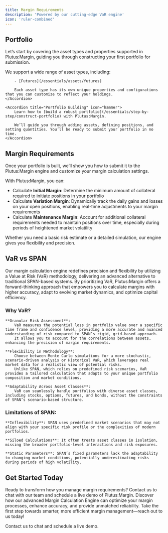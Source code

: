 ```yaml
---
title: Margin Requirements
description: 'Powered by our cutting-edge VaR engine'
icon: 'ruler-combined'
---
```


## Portfolio

Let’s start by covering the asset types and properties supported in Plutus:Margin, guiding you through constructing your first portfolio for submission.

<AccordionGroup>
    <Accordion title="Asset Types" icon="layer-group">
        We support a wide range of asset types, including:

        - [Futures](/essentials/assets/futures)

        Each asset type has its own unique properties and configurations that you can customize to reflect your holdings.
    </Accordion>

    <Accordion title="Portfolio Building" icon="hammer">
        Learn how to [build a robust portfolio](/essentials/step-by-step/construct-portfolio) with Plutus:Margin.

        We’ll guide you through adding assets, defining positions, and setting quantities. You’ll be ready to submit your portfolio in no time.
    </Accordion>
</AccordionGroup>

## Margin Requirements

Once your portfolio is built, we’ll show you how to submit it to the Plutus:Margin engine and customize your margin calculation settings.

With Plutus:Margin, you can:
- Calculate **Initial Margin**: Determine the minimum amount of collateral required to initiate positions in your portfolio
- Calculate **Variation Margin**: Dynamically track the daily gains and losses on your open positions, enabling real-time adjustments to your margin requirements
- Calculate **Maintenance Margin**: Account for additional collateral requirements needed to maintain positions over time, especially during periods of heightened market volatility

Whether you need a basic risk estimate or a detailed simulation, our engine gives you flexibility and precision.

## VaR vs SPAN

Our margin calculation engine redefines precision and flexibility by utilizing a Value at Risk (VaR) methodology, delivering an advanced alternative to traditional SPAN-based systems.
By prioritizing VaR, Plutus:Margin offers a forward-thinking approach that empowers you to calculate margins with higher accuracy, adapt to evolving market dynamics, and optimize capital efficiency.

### Why VaR?

    **Granular Risk Assessment**:
        VaR measures the potential loss in portfolio value over a specific time frame and confidence level, providing a more accurate and nuanced understanding of risk compared to SPAN’s rigid, grid-based approach.
        It allows you to account for the correlations between assets, enhancing the precision of margin requirements.

    **Flexibility in Methodology**:
        Choose between Monte Carlo simulations for a more stochastic, scenario-driven analysis or Historical VaR, which leverages real market data for a realistic view of potential risks.
        Unlike SPAN, which relies on predefined risk scenarios, VaR provides a tailored calculation that adapts to your unique portfolio composition and market conditions.

    **Adaptability Across Asset Classes**:
        VaR can seamlessly handle portfolios with diverse asset classes, including stocks, options, futures, and bonds, without the constraints of SPAN’s scenario-based structure.

### Limitations of SPAN:

    **Inflexibility**: SPAN uses predefined market scenarios that may not align with your specific risk profile or the complexities of modern portfolios.

    **Siloed Calculations**: It often treats asset classes in isolation, missing the broader portfolio-level interactions and risk exposures.
    
    **Static Parameters**: SPAN’s fixed parameters lack the adaptability to changing market conditions, potentially underestimating risks during periods of high volatility.

## Get Started Today

Ready to transform how you manage margin requirements? Contact us to chat with our team and schedule a live demo of Plutus:Margin. 
Discover how our advanced Margin Calculation Engine can optimize your margin processes, enhance accuracy, and provide unmatched reliability. 
Take the first step towards smarter, more efficient margin management—reach out to us today!

<CardGroup cols={2}>
  <Card
    title="Plutus:Margin"
    icon="pen-to-square"
    href="mailto:liam@vorticity.xyz?subject=Learn%20More%20About%20Plutus:Margin"
  >
    Contact us to chat and schedule a live demo.
  </Card>
</CardGroup>